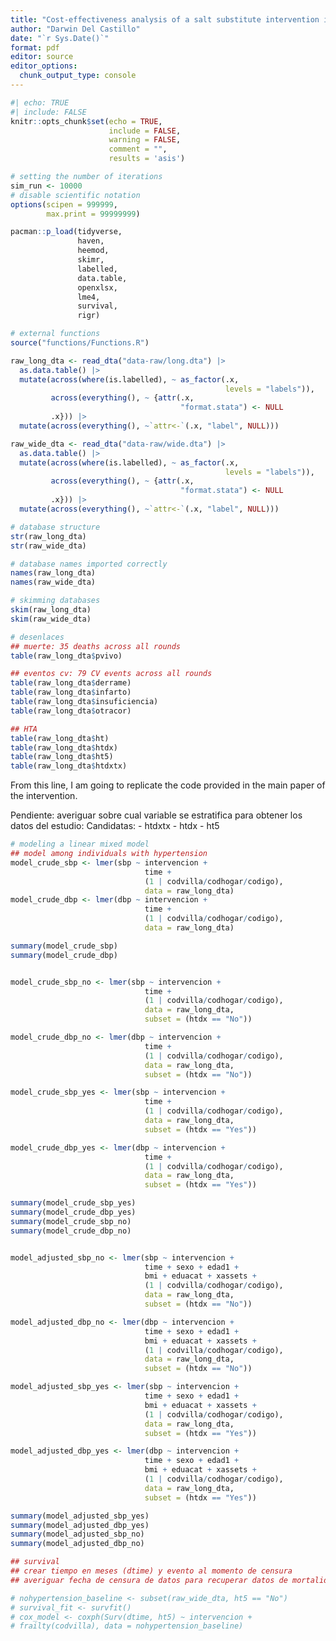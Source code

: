 ```yaml
---
title: "Cost-effectiveness analysis of a salt substitute intervention in Northern Peru"
author: "Darwin Del Castillo"
date: "`r Sys.Date()`"
format: pdf
editor: source
editor_options:
  chunk_output_type: console
---
```


```r
#| echo: TRUE
#| include: FALSE
knitr::opts_chunk$set(echo = TRUE,
                      include = FALSE,
                      warning = FALSE,
                      comment = "", 
                      results = 'asis')
```

```r
# setting the number of iterations
sim_run <- 10000
# disable scientific notation
options(scipen = 999999,
        max.print = 99999999)
```

```r
pacman::p_load(tidyverse,
               haven,
               heemod,
               skimr,
               labelled,
               data.table,
               openxlsx,
               lme4,
               survival,
               rigr)

# external functions
source("functions/Functions.R")
```

```r
raw_long_dta <- read_dta("data-raw/long.dta") |> 
  as.data.table() |> 
  mutate(across(where(is.labelled), ~ as_factor(.x, 
                                                levels = "labels")),
         across(everything(), ~ {attr(.x, 
                                      "format.stata") <- NULL
         .x})) |>
  mutate(across(everything(), ~`attr<-`(.x, "label", NULL)))

raw_wide_dta <- read_dta("data-raw/wide.dta") |> 
  as.data.table() |>
  mutate(across(where(is.labelled), ~ as_factor(.x, 
                                                levels = "labels")),
         across(everything(), ~ {attr(.x, 
                                      "format.stata") <- NULL
         .x})) |>
  mutate(across(everything(), ~`attr<-`(.x, "label", NULL)))
```

```r
# database structure
str(raw_long_dta)
str(raw_wide_dta)

# database names imported correctly
names(raw_long_dta)
names(raw_wide_dta)

# skimming databases
skim(raw_long_dta)
skim(raw_wide_dta)
```

```r
# desenlaces
## muerte: 35 deaths across all rounds
table(raw_long_dta$pvivo)

## eventos cv: 79 CV events across all rounds
table(raw_long_dta$derrame)
table(raw_long_dta$infarto)
table(raw_long_dta$insuficiencia)
table(raw_long_dta$otracor)

## HTA
table(raw_long_dta$ht)
table(raw_long_dta$htdx)
table(raw_long_dta$ht5)
table(raw_long_dta$htdxtx)
```

From this line, I am going to replicate the code provided in the main paper of the intervention.

Pendiente: averiguar sobre cual variable se estratifica para obtener los datos del estudio: Candidatas: - htdxtx - htdx - ht5

```r
# modeling a linear mixed model
## model among individuals with hypertension
model_crude_sbp <- lmer(sbp ~ intervencion + 
                              time + 
                              (1 | codvilla/codhogar/codigo), 
                              data = raw_long_dta)
model_crude_dbp <- lmer(dbp ~ intervencion + 
                              time + 
                              (1 | codvilla/codhogar/codigo), 
                              data = raw_long_dta)

summary(model_crude_sbp)
summary(model_crude_dbp)


model_crude_sbp_no <- lmer(sbp ~ intervencion + 
                              time + 
                              (1 | codvilla/codhogar/codigo), 
                              data = raw_long_dta, 
                              subset = (htdx == "No"))

model_crude_dbp_no <- lmer(dbp ~ intervencion + 
                              time + 
                              (1 | codvilla/codhogar/codigo), 
                              data = raw_long_dta,
                              subset = (htdx == "No"))

model_crude_sbp_yes <- lmer(sbp ~ intervencion + 
                              time + 
                              (1 | codvilla/codhogar/codigo), 
                              data = raw_long_dta, 
                              subset = (htdx == "Yes"))

model_crude_dbp_yes <- lmer(dbp ~ intervencion + 
                              time + 
                              (1 | codvilla/codhogar/codigo), 
                              data = raw_long_dta,
                              subset = (htdx == "Yes"))

summary(model_crude_sbp_yes)
summary(model_crude_dbp_yes)
summary(model_crude_sbp_no)
summary(model_crude_dbp_no)


model_adjusted_sbp_no <- lmer(sbp ~ intervencion + 
                              time + sexo + edad1 + 
                              bmi + eduacat + xassets +
                              (1 | codvilla/codhogar/codigo), 
                              data = raw_long_dta, 
                              subset = (htdx == "No"))

model_adjusted_dbp_no <- lmer(dbp ~ intervencion + 
                              time + sexo + edad1 + 
                              bmi + eduacat + xassets +
                              (1 | codvilla/codhogar/codigo), 
                              data = raw_long_dta, 
                              subset = (htdx == "No"))

model_adjusted_sbp_yes <- lmer(sbp ~ intervencion + 
                              time + sexo + edad1 + 
                              bmi + eduacat + xassets +
                              (1 | codvilla/codhogar/codigo), 
                              data = raw_long_dta, 
                              subset = (htdx == "Yes"))

model_adjusted_dbp_yes <- lmer(dbp ~ intervencion + 
                              time + sexo + edad1 + 
                              bmi + eduacat + xassets +
                              (1 | codvilla/codhogar/codigo), 
                              data = raw_long_dta, 
                              subset = (htdx == "Yes"))

summary(model_adjusted_sbp_yes)
summary(model_adjusted_dbp_yes)
summary(model_adjusted_sbp_no)
summary(model_adjusted_dbp_no)

## survival
## crear tiempo en meses (dtime) y evento al momento de censura
## averiguar fecha de censura de datos para recuperar datos de mortalidad

# nohypertension_baseline <- subset(raw_wide_dta, ht5 == "No")
# survival_fit <- survfit()
# cox_model <- coxph(Surv(dtime, ht5) ~ intervencion +
# frailty(codvilla), data = nohypertension_baseline)

```

